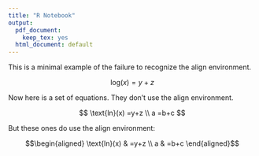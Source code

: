 ```yaml
---
title: "R Notebook"
output:
  pdf_document:
    keep_tex: yes
  html_document: default
---
```


This is a minimal example of the failure to recognize the align environment.

$$\text{log}(x)=y+z$$

Now here is a set of equations. They don't use the align environment.

$$
\text{ln}(x) =y+z \\
a =b+c
$$

But these ones do use the align environment:

$$\begin{aligned}
\text{ln}(x) & =y+z \\
a & =b+c
\end{aligned}$$
